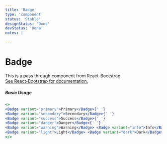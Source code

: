 ```yaml
---
title: 'Badge'
type: 'component'
status: 'Stable'
designStatus: 'Done'
devStatus: 'Done'
notes: |

---
```


# Badge

<SingleComponentStatus frontmatter={props?.pageContext?.frontmatter} />

<p style={{ fontSize: '1.5em' }}>
  This is a pass through component from React-Bootstrap.<br/>
  <a href="https://react-bootstrap.github.io/components/badge/" target="_blank" rel="noopener noreferrer">
    See React-Bootstrap for documentation.
  </a>
</p>

##### Basic Usage

```jsx live
<>
<Badge variant="primary">Primary</Badge>{' '}
<Badge variant="secondary">Secondary</Badge>{' '}
<Badge variant="success">Success</Badge>{' '}
<Badge variant="danger">Danger</Badge>{' '}
<Badge variant="warning">Warning</Badge> <Badge variant="info">Info</Badge>{' '}
<Badge variant="light">Light</Badge> <Badge variant="dark">Dark</Badge>
</>
```